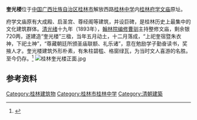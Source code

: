 {{文物保护单位
| 级别 = 市县级
| 省名 = 广西壮族自治区
| 市/县名 = 桂林市
| 图片 = 桂林奎光楼侧面.jpg
| 名称 = 奎光楼
| 编号 = 
| 分类 = 古建筑
| 时代 = [[清朝|清]]
| 所在 = [[桂林市|桂林市]][[秀峰区|秀峰区]]
| 登录 = 2013年12月27日
| 坐标 ={{coord|display=inline,title}}
}}
'''奎光楼'''位于[[中国|中国]][[广西壮族自治区|广西壮族自治区]][[桂林市|桂林市]]解放西路[[桂林中学|桂林中学]]内[[桂林府学文庙|桂林府学文庙]]原址。

府学文庙原有大成殿、启圣宫、尊经阁等建筑，并设巨碑，是桂林历史上最集中的文化建筑群体。[[清|清]][[光绪|光绪]]十九年（1893年），[[翰林院编修|翰林院编修]][[曹驯|曹驯]]主持整修文庙，剩余银720两，遂建造“奎光楼”三楹，当年五月动土，十二月落成，“上祀奎宿暨朱衣神，下祀土神”，“尊藏朝廷所颁圣庙联额、礼乐诸”，意在勉励学子勤奋读书，奖掖人才。奎光楼建筑外形朴素，有朱柱碧槛、格窗绿瓦，为当时文人喜游的名胜。至今仍存。<ref>{{Cite book|author=桂林市地方志编纂委员会|title=桂林市志|location=北京|publisher=[[中华书局|中华书局]]|date=|pages=3290-3321|url=http://lib.gxdqw.com/catalog-b10.html|first=|year=1997|isbn=9787101018004|volume=（下）|chapter=文物志|chapterurl=http://lib.gxdqw.com/view-b10-215.html|access-date=2019-03-06|archive-date=2019-03-06|archive-url=https://web.archive.org/web/20190306140225/http://lib.gxdqw.com/catalog-b10.html|dead-url=no}}</ref>
[[File:桂林奎光楼正面.jpg|thumb]]
{{external media|image1=[http://www.glzx.net/uploads/allimg/150130/1-150130122940a1.jpg 奎光楼内景]}}

==参考资料==
{{reflist}}
{{文物保护单位小作品}}
{{DEFAULTSORT:kui}}
[[Category:桂林建筑物|Category:桂林建筑物]]
[[Category:桂林市桂林中学|Category:桂林市桂林中学]]
[[Category:清朝建築|Category:清朝建築]]